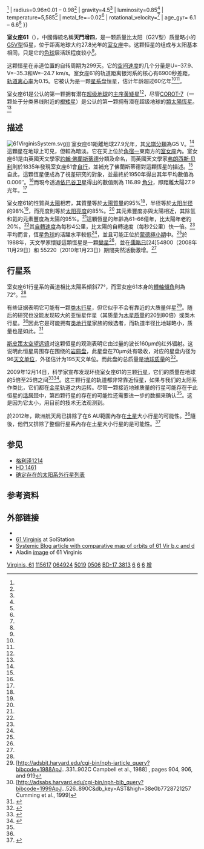 {{NoteTA
|G1=Astronomy
}}
{{Starbox begin
| name=室女座61
}}
{{Starbox image
| image = [[File:61_Vir_as_seen_with_a_12.5"_telescope_with_a_field_of_view_of_45.1_arcminutes.jpg|250px]]
| caption = 室女座61
}}
{{Starbox observe
| epoch=J2000
| ra={{RA|13|18|24.31427}}<ref name=aaa474_2_653/>
| dec={{DEC|−18|18|40.3047}}<ref name=aaa474_2_653/>
| appmag_v=4.74
| constell=[[室女座|室女座]]
}}
{{Starbox character
| class=G7V<ref name=aj126_4_2048/>
| appmag_1_passband = B
| appmag_1=5.45
| appmag_2_passband = J
| appmag_2=3.334
| appmag_3_passband = H
| appmag_3=2.974
| appmag_4_passband = K
| appmag_4=2.956
| r-i=0.33
| v-r=0.37
| b-v=0.71
| u-b=0.26
| variable=
}}
{{Starbox astrometry
| radial_v=–8.13<ref name="apjss141"/>
| prop_mo_ra=−1,070.36<ref name=aaa474_2_653/>
| prop_mo_dec=−1,063.69<ref name=aaa474_2_653/>
| parallax=116.89
| p_error=0.22
| parallax_footnote=<ref name=aaa474_2_653/>
| absmag_v=5.07
}}
{{Starbox detail
| mass= 0.94±0.03 – 0.95{{±|0.04|0.03}}<ref name="disco-vogt"/>
| radius=0.96±0.01 – 0.98<ref name="disco-vogt"/>
| gravity=4.5<ref name="aaa191" />
| luminosity=0.85<ref name="ab6" />
| temperature=5,585<ref name="aaa191"/>
| metal_fe=−0.02<ref name="aaa191" />
| rotational_velocity={{nowrap|3.9 ± 0.9}}<ref name="AAA542_A116"/>
| age_gyr= 6.1 – 6.6<ref name="apj687"/>
}}
{{Starbox catalog
| names=[[波恩星表|BD]]-17°3813、[[FK5星表|FK5]] 1345、[[GCTP星表|GCTP]] 3039.00、[[格利泽近星星表|GJ]] 506、[[HD星表|HD]] 115617、[[依巴谷卫星|HIP]] 64924、[[亮星星表|HR]] 5019、[[LHS星表|LHS]] 349、[[LTT星表|LTT]] 5111、[[SAO星表|SAO]] 157844.
}}
{{Starbox reference
| Simbad=61+Vir
| NSTED=61+Vir
| ARICNS=01034
| EPE=61+Vir
}}
{{Starbox end}}

'''室女座61'''（{{lang-en|'''61 Virginis'''}}），中國傳統名稱'''天門增四'''，是一颗质量比太阳（G2V型）质量略小的[[黄矮星|G5V型]]恒星，位于距离地球大约27.8光年的[[室女座|室女座]]中。这颗恒星的组成与太阳基本相同，只是它的[[色球|色球]]层活跃程度较小<ref name="aaa191" />。

这颗恒星在赤道位置的自转周期为299天。它的[[空间速度|空间速度]]的几个分量是U=–37.9、V=–35.3和W=–24.7 km/s。室女座61的轨道距离银河系的核心有6900秒差距，[[轨道离心率|轨道离心率]]为0.15。它被认为是一颗[[星系盘|星系盘]]恒星，估计年龄超过60亿年<ref name="ab6"/><ref name="apj687" />。

室女座61是公认的第一颗拥有潜在[[超级地球|超级地球]]的[[主序星|主序]][[黄矮星|黄矮星]]<ref name="disco-vogt"/>，尽管[[COROT-7|COROT-7]]（一颗处于分类界线附近的[[橙矮星|橙矮星]]）是公认的第一颗拥有潜在超级地球的[[類太陽恆星|類太陽恆星]]。<ref name="disco-vogt"/>

==描述==
[[File:61VirginisSystem.svg|thumb]]]]
室女座61距離地球27.9光年，其[[光譜分類|光譜分類]]為G5 V。<ref name=aj126_4_2048/>這顆星在地球上可見，但較為暗淡。它在天上位於[[角宿一|角宿一]]東南方的[[室女座|室女座]]內。室女座61是由英國天文學家[[約翰·佛蘭斯蒂德|約翰·佛蘭斯蒂德]]分類及命名，而英國天文學家[[弗朗西斯·贝利|弗朗西斯·贝利]]則於1835年發現室女座61會[[自行|自行]]，並補充了佛蘭斯蒂德對這顆恆星的描述。<ref name="Baily1835"/>自此，這顆恆星便成為了視差研究的對象，並最終於1950年得出其年平均數值為0.006″。<ref name="MNRAS110_405"/>而現今透過[[依巴谷卫星|依巴谷卫星]]得出的數值則為 116.89 [[角分|角分]]，即距離太陽27.9光年。<ref name=aaa474_2_653/>

室女座61的性質與[[太陽|太陽]]相若，其質量等於[[太陽質量|太陽質量]]的95%<ref name="disco-vogt"/>，半径等於[[太阳半径|太阳半径]]的98%<ref name="disco-vogt"/>，而亮度則等於[[太阳亮度|太阳亮度]]的85%。<ref name="ab6" /> 其元素豐度亦與太陽相近，其除氫和氦的元素豐度為太陽的95%。<ref name="aaa191" />這顆恆星的年齡為61–66億年，比太陽年老約20%。<ref name="apj687"/>其[[恆星自轉|自轉速度]]為每秒4公里，比太陽的自轉速度（每秒2公里）快一倍。<ref name="AAA542_A116"/>平均而言，恆星[[色球|色球]]的活躍水平較低<ref name="aaa191" />，並且可能正位於[[蒙德極小期|蒙德極小期]]中。<ref name="MPB32_2_27"/>於1988年，天文學家懷疑這顆恆星是一顆[[變星|變星]]<ref name=Campbell/>，並在[[儒略日|儒略日]][24]54800（2008年11月29日）和 55220（2010年1月23日）期間突然活動激增。<ref name=debris/>

==行星系==
室女座61行星系的黃道相比太陽系傾斜77°，而室女座61本身的[[轉軸傾角|轉軸傾角]]則為72°。<ref name=debris/>

有些证据表明它可能有一颗[[类木行星|类木行星]]，但它似乎不会有靠近的大质量伴星<ref>[http://adsbit.harvard.edu/cgi-bin/nph-iarticle_query?bibcode=1988ApJ...331..902C Campbell et al., 1988] {{Wayback|url=http://adsbit.harvard.edu/cgi-bin/nph-iarticle_query?bibcode=1988ApJ...331..902C |date=20160411095232 }}, pages 904, 906, and 919</ref>。随后的研究也没能发现较大的亚恒星伴星（其质量为[[木星质量|木星质量]]的20到80倍）或类木行星。<ref>[http://adsabs.harvard.edu/cgi-bin/nph-bib_query?bibcode=1999ApJ...526..890C&db_key=AST&high=38e0b7728721257 Cumming et al., 1999]</ref>因此它是可能拥有[[类地行星|类地行星]]家族的候选者，而轨道半径比地球略小，质量也是如此。<ref>{{Cite journal 
|bibcode=1999ApJ...526..890C
|authors= Cumming, Andrew; Marcy, Geoffrey W.; Butler, R. Paul
|journal=Astrophysical Journal
|volume=526|issue=2
|pages=890–915
|title=The Lick Planet Search: Detectability and Mass Thresholds
|year=1999|arxiv = astro-ph/9906466 |doi = 10.1086/308020 }}</ref>

[[斯皮策太空望远镜|斯皮策太空望远镜]]对这颗恒星的观测表明它由过量的波长160μm的红外辐射。这说明此恒星周围存在围绕的[[岩屑盘|岩屑盘]]，此星盘在70μm处有吸收，对应的星盘内径为96[[天文单位|天文单位]]，外径估计为195天文单位。而此盘的总质量是[[地球质量|地球质量]]的{{nowrap|5 × 10<sup>−5</sup>}}<ref>{{cite journal
 | author=Tanner, Angelle | coauthors=''et al''.
 | title=Survey of Nearby FGK Stars at 160 μm with Spitzer
 | journal=The Astrophysical Journal | volume=704 | issue=1
 | pages=109–116 | doi=10.1088/0004-637X/704/1/109 | bibcode=2009ApJ...704..109T|date=October 2009}}</ref>。

2009年12月14日，科学家宣布发现环绕室女座61的三颗[[太阳系外行星|行星]]，它们的质量在地球的5倍至25倍之间<ref name="disco-vogt">{{cite arxiv |last=Vogt |first=Steven |authorlink= |eprint=0912.2599 |title=A Super-Earth and two Neptunes Orbiting the Nearby Sun-like star 61 Virginis |class=astro-ph.EP |year=2009 |version=v1 |author2=Wittenmyer |author3=Paul Butler |author4=Simon O'Toole |author5=Henry |author6=Rivera |author7=Stefano Meschiari |author8=Gregory Laughlin |author9=Tinney }}</ref><ref name="ucsc-news">{{cite web |url=http://www.ucsc.edu/news_events/text.asp?pid=3439 |title=New planet discoveries suggest low-mass planets are common around nearby stars |author=Tim Stephens |date=2009-12-14 |work=UCSC News |publisher=UC Santa Cruz |accessdate=2009-12-14 |deadurl=yes |archiveurl=https://web.archive.org/web/20091223184326/http://www.ucsc.edu/news_events/text.asp?pid=3439 |archivedate=2009-12-23 }}</ref>。这三颗行星的轨道都非常靠近恒星，如果与我们的太阳系作类比，它们都在[[金星|金星]]轨道之内运转。尽管一颗接近地球质量的行星可能存在于此恒星的[[适居带|适居带]]中，第四颗行星的存在的可能性还需要进一步的数据来确认<ref name="disco-vogt"/>。这是因为它太小，用目前的技术无法观测到。

於2012年，歐洲航天局已排除了在6 AU範圍內存在[[土星|土星]]大小行星的可能性。<ref name="debris"/>隨後，他們又排除了整個行星系內存在土星大小行星的是可能性。<ref name=Herschel>{{cite news|title=Do missing Jupiters mean massive comet belts?|url=http://www.esa.int/SPECIALS/Herschel/SEMVDXDQZ9H_0.html|date=27 November 2012|author=ESA Herschel|accessdate=2013-12-02|archive-date=2012-11-30|archive-url=https://web.archive.org/web/20121130193628/http://www.esa.int/SPECIALS/Herschel/SEMVDXDQZ9H_0.html|dead-url=no}}</ref>

{{OrbitboxPlanet begin|table_ref=<ref name="disco-vogt"/>}}
{{OrbitboxPlanet
| exoplanet = [[室女座61b|b]]
| mass_earth = 5.3 ± 0.5
| period = 4.2150 ± 0.0006
| semimajor = 0.050201 ± 0.000005
| eccentricity = 0.12 ± 0.11
}}
{{OrbitboxPlanet
| exoplanet = [[室女座61c|c]]
| mass_earth = 18.8 ± 1.1
| period = 38.021 ± 0.034
| semimajor = 0.2175 ± 0.0001
| eccentricity = 0.14 ± 0.06
}}
{{OrbitboxPlanet hypothetical
| exoplanet = [[室女座61d|d]]<ref name=debris/>
| mass_earth = 23.7 ± 2.7
| period = 123.01 ± 0.55
| semimajor = 0.476 ± 0.001
| eccentricity = 0.35 ± 0.09
}}
{{OrbitboxPlanet disk
| disk = 岩屑盤
| mass_earth = 5 × 10−5 
| periapsis = 30<ref name="debris"/>
| apoapsis = >100<ref name="debris"/>
}}
{{Orbitbox end}}

== 参见 ==
* [[格利泽1214|格利泽1214]]
* [[HD_1461|HD 1461]]
* [[确定存在的太阳系外行星列表|确定存在的太阳系外行星列表]]

== 参考资料 ==
{{reflist|refs=

<ref name="Baily1835">{{cite journal | editor1-first = Francis | editor1-last = Baily | title = An Account of the Revd. John Flamsteed, the First Astronomer- Royal | publisher = By order of the Lords Commissioners of the Admiralty | page = 588 | year = 1835 | url = http://books.google.com/books?id=sHkAAAAAMAAJ&pg=PA588 | postscript = . | journal =  | access-date = 2013-12-02 | archive-date = 2014-01-03 | archive-url = https://web.archive.org/web/20140103150627/http://books.google.com/books?id=sHkAAAAAMAAJ&pg=PA588 | dead-url = no }}</ref>

<ref name=debris>{{Cite journal | last1=Wyatt | first1=M. C. | last2=Kennedy | first2=G. | last3=Sibthorpe | first3=B. | last4=Moro-Martín | first4=A. | last5=Lestrade | first5=J.-F. | last6=Ivison | first6=R. J. | last7=Matthews | first7=B. | last8=Udry | first8=S. | last9=Greaves | first9=J. S. | last10=Kalas | first10=P. | last11=Lawler | first11=S. | last12=Su | first12=K. Y. L. | last13=Rieke | first13=G. H. | last14=Booth | first14=M. | last15=Bryden | first15=G. | last16=Horner | first16=J. | last17=Kavelaars | first17=J. J. | last18=Wilner | first18=D. | display-authors=1 | title=Herschel imaging of 61 Vir: implications for the prevalence of debris in low-mass planetary systems | journal=MNRAS | year=2012 | bibcode = 2012MNRAS.424.1206W | doi = 10.1111/j.1365-2966.2012.21298.x | arxiv=1206.2370 }}</ref>

<ref name=Campbell>{{Cite journal | last1=Campbell | first1=Bruce | last2=Walker | first2=G. A. H. | last3=Yang | first3=S. | display-authors=1 | bibcode=1988ApJ...331..902C | journal=Astrophysical Journal | volume=331 | pages=902–921 | title=A search for substellar companions to solar-type stars | year=1988 | doi=10.1086/166608 }}, pages 904, 906, and 919</ref>

<ref name="MNRAS110_405">{{Cite journal | author = Staff | title = Stars, Parallax of: Stellar parallaxes determined photographically at the Cape Observatory (seventeenth list) | url = https://archive.org/details/sim_monthly-notices-of-the-royal-astronomical-society_1950_110_4/page/405 | journal = Monthly Notices of the Royal Astronomical Society | volume = 110 | page = 405–412 | year = 1950 | bibcode = 2005MPBu...32...27S }}</ref>

<ref name="MPB32_2_27">{{cite journal | last1 = Lubin | first1 = Dan | last2 = Tytler | first2 = David | last3 = Kirkman | first3 = David | title = Frequency of Maunder Minimum Events in Solar-type Stars Inferred from Activity and Metallicity Observations | journal = The Astrophysical Journal Letters | volume = 747 | issue = 2 | page = L32 | doi = 10.1088/2041-8205/747/2/L32 | bibcode = 2012ApJ...747L..32L |date=March 2012}}</ref>

<ref name=aaa474_2_653>{{citation | last1=van Leeuwen | first1=F. | title=Validation of the new Hipparcos reduction | journal=Astronomy and Astrophysics | volume=474 | issue=2 | pages=653–664 | bibcode=2007A&A...474..653V | doi=10.1051/0004-6361:20078357 |arxiv = 0708.1752 |date=November 2007}}</ref>

<ref name="aaa191">{{citation | last1=Perrin | first1=M.-N. | last2=Cayrel de Strobel | first2=G. | last3=Dennefeld | first3=M. | title=High S/N detailed spectral analysis of four G and K dwarfs within 10 PC of the sun | journal=Astronomy and Astrophysics | volume=191 | issue=2 | pages=237–247 | bibcode=1988A&A...191..237P |date=February 1988}}</ref>

<ref name="apj687">{{cite journal | last1=Mamajek | first1=Eric E. | last2=Hillenbrand | first2=Lynne A. | title=Improved Age Estimation for Solar-Type Dwarfs Using Activity-Rotation Diagnostics | journal=The Astrophysical Journal | volume=687 | issue=2 | pages=1264–1293 | doi=10.1086/591785 | bibcode=2008ApJ...687.1264M |arxiv = 0807.1686 |date=November 2008}}</ref>

<ref name="ab6">{{cite journal | last1=Porto de Mello | first1=Gustavo | last2=del Peloso | first2=Eduardo F. | last3=Ghezzi | first3=Luan | title=Astrobiologically Interesting Stars Within 10 Parsecs of the Sun | journal=Astrobiology | volume=6 | issue=2 | pages=308–331 | doi=10.1089/ast.2006.6.308 | pmid=16689649 | bibcode=2006AsBio...6..308P|arxiv = astro-ph/0511180 |date=April 2006}}</ref>

<ref name="AAA542_A116">{{cite journal | last1=Ammler-von Eiff | first1=M. | last2=Reiners | first2=A. | title=New measurements of rotation and differential rotation in A-F stars: are there two populations of differentially rotating stars? | journal=Astronomy & Astrophysics | volume=542 | page=A116 | doi=10.1051/0004-6361/201118724 | bibcode=2012A&A...542A.116A | arxiv=1204.2459 |date=June 2012}}</ref>

<ref name="apjss141">{{citation | display-authors=1 | last1=Nidever | first1=David L. | last2=Marcy | first2=Geoffrey W. | last3=Butler | first3=R. Paul | last4=Fischer | first4=Debra A. | last5=Vogt | first5=Steven S. | title=Radial Velocities for 889 Late-Type Stars | journal=The Astrophysical Journal Supplement Series | volume=141 | issue=2 | pages=503−522 | doi=10.1086/340570 | bibcode=2002ApJS..141..503N | arxiv=astro-ph/0112477 |date=August 2002}}</ref>

<ref name=aj126_4_2048>{{citation | display-authors=1 | last1=Gray | first1=R. O. | last2=Corbally | first2=C. J. | last3=Garrison | first3=R. F. | last4=McFadden | first4=M. T. | last5=Robinson | first5=P. E. | title=Contributions to the Nearby Stars (NStars) Project: Spectroscopy of Stars Earlier than M0 within 40 Parsecs: The Northern Sample. I. | journal=The Astronomical Journal | volume=126 | issue=4 | pages=2048–2059 | doi=10.1086/378365 | bibcode=2003AJ....126.2048G  | arxiv=astro-ph/0308182 |date=October 2003}}</ref>

}}


== 外部链接 ==
* {{cite web |url=http://exoplanet.eu/star.php?st=61+Vir |title=Notes for star 61 Vir |author=Jean Schneider |year=2011 |work= |publisher=[[Extrasolar_Planets_Encyclopaedia|Extrasolar Planets Encyclopaedia]] |accessdate=10 October 2011 |archive-date=2012-01-21 |archive-url=https://web.archive.org/web/20120121001703/http://exoplanet.eu/star.php?st=61+Vir |dead-url=no }}
* [http://www.solstation.com/stars/61virgin.htm 61 Virginis]{{Wayback|url=http://www.solstation.com/stars/61virgin.htm |date=20120316172609 }} at SolStation
* [http://oklo.org/2009/12/14/earthbound-planet-search/ Systemic Blog article with comparative map of orbits of 61 Vir b,c and d]{{Wayback|url=http://oklo.org/2009/12/14/earthbound-planet-search/ |date=20120225074624 }}
* Aladin [http://aladin.u-strasbg.fr/alapre.pl?-c=13+18+24.315+-18+18+40.31&button=N%26B image]{{Dead link}} of 61 Virginis

{{Sky|13|18|24.3|-|18|18|40.3|27.8}}
{{61 Virginis}}
{{室女座恒星}}
{{星官|天门|2|11}}
[[Category:佛氏天体|Virginis, 61]]
[[Category:HD和HDE天体|115617]]
[[Category:HIP天体|064924]]
[[Category:HR天体|5019]]
[[Category:格利泽和GJ天体|0506]]
[[Category:BD、CD和CP天体|BD-17 3813]]
[[Category:室女座|6]]
[[Category:黄矮星|6]]
[[Category:行星系|6]]
[[Category:天门_(星官)|增]]